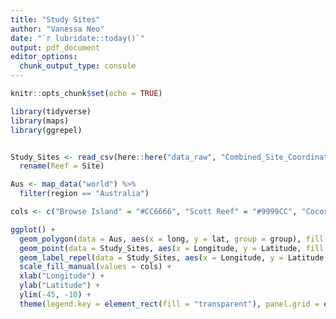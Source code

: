 ```yaml
---
title: "Study Sites"
author: "Vanessa Neo"
date: "`r lubridate::today()`"
output: pdf_document
editor_options: 
  chunk_output_type: console
---
```


```r
knitr::opts_chunk$set(echo = TRUE)
```

```r
library(tidyverse)
library(maps)
library(ggrepel)


Study_Sites <- read_csv(here::here("data_raw", "Combined_Site_Coordinates.csv")) %>% 
  rename(Reef = Site)

Aus <- map_data("world") %>% 
  filter(region == "Australia")

cols <- c("Browse Island" = "#CC6666", "Scott Reef" = "#9999CC", "Cocos (Keeling) Islands" = "#66CC99", "Ningaloo Reef" = "#FFCC99", "Houtman Abrolhos" = "grey")

ggplot() +
  geom_polygon(data = Aus, aes(x = long, y = lat, group = group), fill = "brown") +
  geom_point(data = Study_Sites, aes(x = Longitude, y = Latitude, fill = Reef)) +
  geom_label_repel(data = Study_Sites, aes(x = Longitude, y = Latitude, label = Reef_Site, fill = Reef), size = 2, max.overlaps = 40, segment.color = "grey80") +
  scale_fill_manual(values = cols) +
  xlab("Longitude") +
  ylab("Latitude") +
  ylim(-45, -10) +
  theme(legend.key = element_rect(fill = "transparent"), panel.grid = element_line(color = "transparent"), legend.position = "bottom", legend.title = element_blank(), axis.title = element_text(size = 10)) 
  
  
  

  

```

